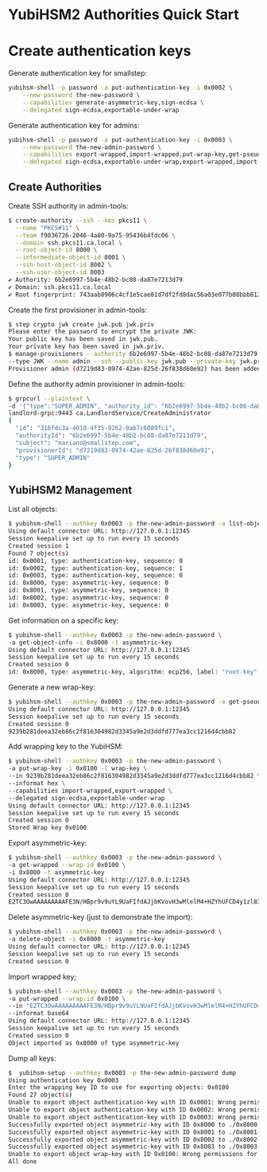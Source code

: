 # YubiHSM2 Authorities Quick Start

# Create authentication keys

Generate authentication key for smallstep:

```bash
yubihsm-shell -p password -a put-authentication-key -i 0x0002 \
    --new-password the-new-password \
    --capabilities generate-asymmetric-key,sign-ecdsa \
    --delegated sign-ecdsa,exportable-under-wrap
```

Generate authentication key for admins:

```bash
yubihsm-shell -p password -a put-authentication-key -i 0x0003 \
    --new-password the-new-admin-password \
    --capabilities export-wrapped,import-wrapped,put-wrap-key,get-pseudo-random,delete-asymmetric-key \
    --delegated sign-ecdsa,exportable-under-wrap,export-wrapped,import-wrapped
```

## Create Authorities

Create SSH authority in admin-tools:

```bash
$ create-authority --ssh --kms pkcs11 \
  --name "PKCS#11" \
  --team f9036726-2046-4a80-9a75-95436b4fdc06 \
  --domain ssh.pkcs11.ca.local \
  --root-object-id 8000 \
  --intermediate-object-id 8001 \
  --ssh-host-object-id 8002 \
  --ssh-user-object-id 8003
✔ Authority: 6b2e6997-5b4e-48b2-bc08-da87e7213d79
✔ Domain: ssh.pkcs11.ca.local
✔ Root fingerprint: 743aab8906c4cf1e5cae81d7df2fd8dac56a03e077b08bbb81249d0ea5fa17e4
```

Create the first provisioner in admin-tools:

```bash
$ step crypto jwk create jwk.pub jwk.priv
Please enter the password to encrypt the private JWK:
Your public key has been saved in jwk.pub.
Your private key has been saved in jwk.priv.
$ manage-provisioners --authority 6b2e6997-5b4e-48b2-bc08-da87e7213d79 \
--type JWK --name admin --ssh --public-key jwk.pub --private-key jwk.priv add
Provisioner admin (d7219d83-0974-42ae-825d-26f838d60e92) has been added.
```

Define the authority admin provisioner in admin-tools:

```bash
$ grpcurl --plaintext \
-d '{"type":"SUPER_ADMIN", "authority_id": "6b2e6997-5b4e-48b2-bc08-da87e7213d79", "provisionerId": "d7219d83-0974-42ae-825d-26f838d60e92", "subject": "mariano@smallstep.com"}' \
landlord-grpc:9443 ca.LandlordService/CreateAdministrator
{
  "id": "316fdc3a-4010-4f35-9262-0ab7c6089fc1",
  "authorityId": "6b2e6997-5b4e-48b2-bc08-da87e7213d79",
  "subject": "mariano@smallstep.com",
  "provisionerId": "d7219d83-0974-42ae-825d-26f838d60e92",
  "type": "SUPER_ADMIN"
}
```

## YubiHSM2 Management

List all objects:

```bash
$ yubihsm-shell --authkey 0x0003 -p the-new-admin-password -a list-objects -t any -A any
Using default connector URL: http://127.0.0.1:12345
Session keepalive set up to run every 15 seconds
Created session 1
Found 7 object(s)
id: 0x0001, type: authentication-key, sequence: 0
id: 0x0002, type: authentication-key, sequence: 1
id: 0x0003, type: authentication-key, sequence: 0
id: 0x8000, type: asymmetric-key, sequence: 0
id: 0x8001, type: asymmetric-key, sequence: 0
id: 0x8002, type: asymmetric-key, sequence: 0
id: 0x8003, type: asymmetric-key, sequence: 0
```

Get information on a specific key:

```bash
$ yubihsm-shell --authkey 0x0003 -p the-new-admin-password \
-a get-object-info -i 0x8000 -t asymmetric-key
Using default connector URL: http://127.0.0.1:12345
Session keepalive set up to run every 15 seconds
Created session 0
id: 0x8000, type: asymmetric-key, algorithm: ecp256, label: "root-key", length: 96, domains: 1:2:3:4:5:6:7:8:9:10:11:12:13:14:15:16, sequence: 1, origin: generated, capabilities: exportable-under-wrap:sign-ecdsa
```

Generate a new wrap-key:

```bash
$ yubihsm-shell --authkey 0x0003 -p the-new-admin-password -a get-pseudo-random --count 32
Using default connector URL: http://127.0.0.1:12345
Session keepalive set up to run every 15 seconds
Created session 0
9239b281deea32eb86c2f816304982d3345a9e2d3ddfd777ea3cc1216d4cbb82
```

Add wrapping key to the YubiHSM:

```bash
$ yubihsm-shell --authkey 0x0003 -p the-new-admin-password \
-a put-wrap-key -i 0x0100 -l wrap-key \
--in 9239b281deea32eb86c2f816304982d3345a9e2d3ddfd777ea3cc1216d4cbb82 \
--informat hex \
--capabilities import-wrapped,export-wrapped \
--delegated sign-ecdsa,exportable-under-wrap
Using default connector URL: http://127.0.0.1:12345
Session keepalive set up to run every 15 seconds
Created session 0
Stored Wrap key 0x0100
```

Export asymmetric-key:

```bash
$ yubihsm-shell --authkey 0x0003 -p the-new-admin-password \
-a get-wrapped --wrap-id 0x0100 \
-i 0x8000 -t asymmetric-key
Using default connector URL: http://127.0.0.1:12345
Session keepalive set up to run every 15 seconds
Created session 0
E2TC3OwAAAAAAAAAFE3N/HBpr9v9uYL9UaFIfdAJjbKVovH3wMlelM4+HZYhUFCD4y1zl83gxt70gyfJRBWHTegmUR5/9pV/Y3MMm8UnF/w9h+w8HcdXtV+5upYJKqBHP/bZPbTzo+2DHN/0gD8Ntagdlk3xeBMUIMAc9uISbVBsDFOKVIYBGz0NhiwV3fUW+PLnxsTOG/C1d1I8Ll8SiKLrLe1RNUqLuEcFeedhObcUhfDe+BCqSQ==
```

Delete asymmetric-key (just to demonstrate the import):

```bash
$ yubihsm-shell --authkey 0x0003 -p the-new-admin-password \
-a delete-object -i 0x8000 -t asymmetric-key
Using default connector URL: http://127.0.0.1:12345
Session keepalive set up to run every 15 seconds
Created session 0
```

Import wrapped key;

```bash
$ yubihsm-shell --authkey 0x0003 -p the-new-admin-password \
-a put-wrapped --wrap-id 0x0100 \
--in "E2TC3OwAAAAAAAAAFE3N/HBpr9v9uYL9UaFIfdAJjbKVovH3wMlelM4+HZYhUFCD4y1zl83gxt70gyfJRBWHTegmUR5/9pV/Y3MMm8UnF/w9h+w8HcdXtV+5upYJKqBHP/bZPbTzo+2DHN/0gD8Ntagdlk3xeBMUIMAc9uISbVBsDFOKVIYBGz0NhiwV3fUW+PLnxsTOG/C1d1I8Ll8SiKLrLe1RNUqLuEcFeedhObcUhfDe+BCqSQ==" \
--informat base64
Using default connector URL: http://127.0.0.1:12345
Session keepalive set up to run every 15 seconds
Created session 0
Object imported as 0x8000 of type asymmetric-key
```

Dump all keys:

```bash
$  yubihsm-setup --authkey 0x0003 -p the-new-admin-password dump
Using authentication key 0x0003
Enter the wrapping key ID to use for exporting objects: 0x0100
Found 27 object(s)
Unable to export object authentication-key with ID 0x0001: Wrong permissions for operation. Skipping over ...
Unable to export object authentication-key with ID 0x0002: Wrong permissions for operation. Skipping over ...
Unable to export object authentication-key with ID 0x0003: Wrong permissions for operation. Skipping over ...
Successfully exported object asymmetric-key with ID 0x8000 to ./0x8000-asymmetric-key.yhw
Successfully exported object asymmetric-key with ID 0x8001 to ./0x8001-asymmetric-key.yhw
Successfully exported object asymmetric-key with ID 0x8002 to ./0x8002-asymmetric-key.yhw
Successfully exported object asymmetric-key with ID 0x8003 to ./0x8003-asymmetric-key.yhw
Unable to export object wrap-key with ID 0x0100: Wrong permissions for operation. Skipping over ...
All done
```
